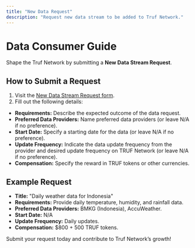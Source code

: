 ---
title: "New Data Request"
description: "Request new data stream to be added to Truf Network."
---

# Data Consumer Guide

Shape the Truf Network by submitting a **New Data Stream Request**.

## How to Submit a Request

1. Visit the [New Data Stream Request form](https://github.com/trufnetwork/adapters/issues/new?template=new-data-stream-request.md).
2. Fill out the following details:
- **Requirements:** Describe the expected outcome of the data request.
- **Preferred Data Providers:** Name preferred data providers (or leave N/A if no preference).
- **Start Date:** Specify a starting date for the data (or leave N/A if no preference).
- **Update Frequency:** Indicate the data update frequency from the provider and desired update frequency on TRUF Network (or leave N/A if no preference).
- **Compensation:** Specify the reward in TRUF tokens or other currencies.

## Example Request

- **Title:** "Daily weather data for Indonesia"
- **Requirements:** Provide daily temperature, humidity, and rainfall data.
- **Preferred Data Providers:** BMKG (Indonesia), AccuWeather.
- **Start Date:** N/A
- **Update Frequency:** Daily updates.
- **Compensation:** $800 + 500 TRUF tokens.

Submit your request today and contribute to Truf Network’s growth!